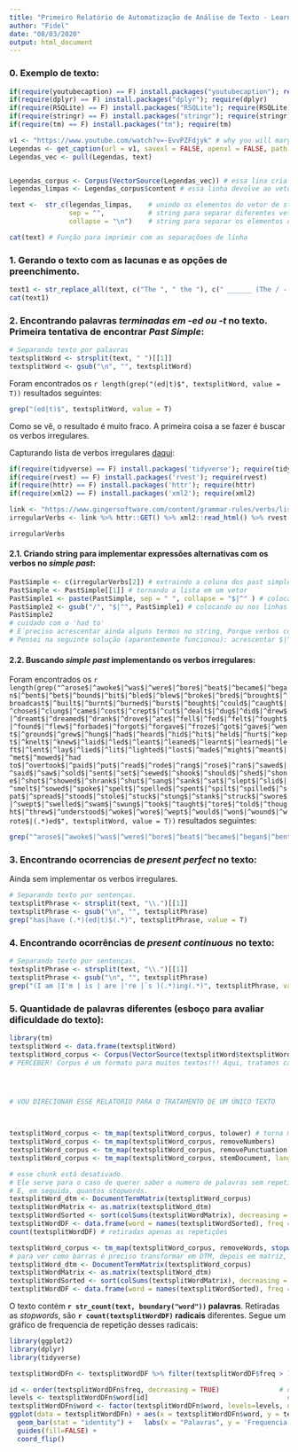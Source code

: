 ```yaml
---
title: "Primeiro Relatório de Automatização de Análise de Texto - Learning Community"
author: "Fidel"
date: "08/03/2020"
output: html_document
---
```


### 0. Exemplo de texto:
```r
if(require(youtubecaption) == F) install.packages("youtubecaption"); require(youtubecaption)
if(require(dplyr) == F) install.packages("dplyr"); require(dplyr)
if(require(RSQLite) == F) install.packages("RSQLite"); require(RSQLite)
if(require(stringr) == F) install.packages("stringr"); require(stringr)
if(require(tm) == F) install.packages("tm"); require(tm)

v1 <- "https://www.youtube.com/watch?v=-EvvPZFdjyk" # why you will mary the wrong person
Legendas <- get_caption(url = v1, savexl = FALSE, openxl = FALSE, path = getwd()) # Puxando a legenda
Legendas_vec <- pull(Legendas, text)


Legendas_corpus <- Corpus(VectorSource(Legendas_vec)) # essa lina cria o corpus a partir do vetor
legendas_limpas <- Legendas_corpus$content # essa linha devolve ao vetor
```

```r
text <-  str_c(legendas_limpas,    # unindo os elementos do vetor de strings em um so string
               sep = "",           # string para separar diferentes vetores (no caso, só uso 1 - não precisa)
               collapse = "\n")    # string para separar os elementos do vetor

```

```r
cat(text) # Função para imprimir com as separaçõoes de linha
```

### 1. Gerando o texto com as lacunas e as opções de preenchimento. 

```r
text1 <- str_replace_all(text, c("The ", " the "), c(" ______ (The / - )", " ______ ( the / - )"))
cat(text1)
```

### 2. Encontrando palavras *terminadas em -ed ou -t* no texto. Primeira tentativa de encontrar *Past Simple*:

```r
# Separando texto por palavras
textsplitWord <- strsplit(text, " ")[[1]]
textsplitWord <- gsub("\n", "", textsplitWord)
```

Foram encontrados os `r length(grep("(ed|t)$", textsplitWord, value = T))` resultados seguintes:

```r
grep("(ed|t)$", textsplitWord, value = T)
```
Como se vê, o resultado é muito fraco. A primeira coisa a se fazer é buscar os verbos irregulares.

Capturando lista de verbos irregulares [daqui](https://www.gingersoftware.com/content/grammar-rules/verbs/list-of-irregular-verbs/):

```r
if(require(tidyverse) == F) install.packages('tidyverse'); require(tidyverse)
if(require(rvest) == F) install.packages('rvest'); require(rvest)
if(require(httr) == F) install.packages('httr'); require(httr)
if(require(xml2) == F) install.packages('xml2'); require(xml2)
```

```r
link <- "https://www.gingersoftware.com/content/grammar-rules/verbs/list-of-irregular-verbs/"
irregularVerbs <- link %>% httr::GET() %>% xml2::read_html() %>% rvest::html_node('table') %>% rvest::html_table(header = TRUE)
```

```r
irregularVerbs
```

#### 2.1. Criando string para implementar expressões alternativas com os verbos no *simple past*:

```r
PastSimple <- c(irregularVerbs[2]) # extraindo a coluna dos past simples para uma lista
PastSimple <- PastSimple[[1]] # tornando a lista em um vetor
PastSimple1 <- paste(PastSimple, sep = " ", collapse = "$|^" ) # colocando o ou no vetor
PastSimple2 <- gsub("/", "$|^", PastSimple1) # colocando ou nos linhas com mais de 1 opção
PastSimple2
# cuidado com o 'had to'
# E´preciso acrescentar ainda alguns termos no string, Porque verbos como "lit" estão sendo detectados em palavras como "reality"
# Pensei na seguinte solução (aparentemente funcionou): acrescentar $|^ no separador dos verbos. Mais ^ no início e $ no fim.
```

#### 2.2. Buscando *simple past* implementando os verbos irregulares:

Foram encontrados os `r length(grep("^arose$|^awoke$|^was$|^were$|^bore$|^beat$|^became$|^began$|^bent$|^bet$|^bound$|^bit$|^bled$|^blew$|^broke$|^bred$|^brought$|^broadcast$|^built$|^burnt$|^burned$|^burst$|^bought$|^could$|^caught$|^chose$|^clung$|^came$|^cost$|^crept$|^cut$|^dealt$|^dug$|^did$|^drew$|^dreamt$|^dreamed$|^drank$|^drove$|^ate$|^fell$|^fed$|^felt$|^fought$|^found$|^flew$|^forbade$|^forgot$|^forgave$|^froze$|^got$|^gave$|^went$|^ground$|^grew$|^hung$|^had$|^heard$|^hid$|^hit$|^held$|^hurt$|^kept$|^knelt$|^knew$|^laid$|^led$|^leant$|^leaned$|^learnt$|^learned$|^left$|^lent$|^lay$|^lied$|^lit$|^lighted$|^lost$|^made$|^might$|^meant$|^met$|^mowed$|^had to$|^overtook$|^paid$|^put$|^read$|^rode$|^rang$|^rose$|^ran$|^sawed$|^said$|^saw$|^sold$|^sent$|^set$|^sewed$|^shook$|^should$|^shed$|^shone$|^shot$|^showed$|^shrank$|^shut$|^sang$|^sank$|^sat$|^slept$|^slid$|^smelt$|^sowed$|^spoke$|^spelt$|^spelled$|^spent$|^spilt$|^spilled$|^spat$|^spread$|^stood$|^stole$|^stuck$|^stung$|^stank$|^struck$|^swore$|^swept$|^swelled$|^swam$|^swung$|^took$|^taught$|^tore$|^told$|^thought$|^threw$|^understood$|^woke$|^wore$|^wept$|^would$|^won$|^wound$|^wrote$|(.*)ed$", textsplitWord, value = T))` resultados seguintes:

```r
grep("^arose$|^awoke$|^was$|^were$|^bore$|^beat$|^became$|^began$|^bent$|^bet$|^bound$|^bit$|^bled$|^blew$|^broke$|^bred$|^brought$|^broadcast$|^built$|^burnt$|^burned$|^burst$|^bought$|^could$|^caught$|^chose$|^clung$|^came$|^cost$|^crept$|^cut$|^dealt$|^dug$|^did$|^drew$|^dreamt$|^dreamed$|^drank$|^drove$|^ate$|^fell$|^fed$|^felt$|^fought$|^found$|^flew$|^forbade$|^forgot$|^forgave$|^froze$|^got$|^gave$|^went$|^ground$|^grew$|^hung$|^had$|^heard$|^hid$|^hit$|^held$|^hurt$|^kept$|^knelt$|^knew$|^laid$|^led$|^leant$|^leaned$|^learnt$|^learned$|^left$|^lent$|^lay$|^lied$|^lit$|^lighted$|^lost$|^made$|^might$|^meant$|^met$|^mowed$|^had to$|^overtook$|^paid$|^put$|^read$|^rode$|^rang$|^rose$|^ran$|^sawed$|^said$|^saw$|^sold$|^sent$|^set$|^sewed$|^shook$|^should$|^shed$|^shone$|^shot$|^showed$|^shrank$|^shut$|^sang$|^sank$|^sat$|^slept$|^slid$|^smelt$|^sowed$|^spoke$|^spelt$|^spelled$|^spent$|^spilt$|^spilled$|^spat$|^spread$|^stood$|^stole$|^stuck$|^stung$|^stank$|^struck$|^swore$|^swept$|^swelled$|^swam$|^swung$|^took$|^taught$|^tore$|^told$|^thought$|^threw$|^understood$|^woke$|^wore$|^wept$|^would$|^won$|^wound$|^wrote$|(.*)ed$", textsplitWord, value = T)
```

### 3. Encontrando ocorrencias de *present perfect* no texto:

Ainda sem implementar os verbos irregulares.

```r
# Separando texto por sentenças.
textsplitPhrase <- strsplit(text, "\\.")[[1]]
textsplitPhrase <- gsub("\n", "", textsplitPhrase)
grep("has|have (.*)(ed|t)$(.*)", textsplitPhrase, value = T)
```

### 4. Encontrando ocorrências de *present continuous* no texto:

```r
# Separando texto por sentenças.
textsplitPhrase <- strsplit(text, "\\.")[[1]]
textsplitPhrase <- gsub("\n", "", textsplitPhrase)
grep("(I am |I'm | is | are |'re |`s )(.*)ing(.*)", textsplitPhrase, value = T)
```

### 5. Quantidade de palavras diferentes (esboço para avaliar dificuldade do texto):

```r
library(tm)
textsplitWord <- data.frame(textsplitWord)
textsplitWord_corpus <- Corpus(VectorSource(textsplitWord$textsplitWord)) # transformando em corpus para limpar
# PERCEBER! Corpus é um formato para muitos textos!!! Aqui, tratamos cada linha como um texto diferente, o que é inapropriado !!!!




# VOU DIRECIONAR ESSE RELATORIO PARA O TRATAMENTO DE UM ÚNICO TEXTO



textsplitWord_corpus <- tm_map(textsplitWord_corpus, tolower) # torna minuscula
textsplitWord_corpus <- tm_map(textsplitWord_corpus, removeNumbers)
textsplitWord_corpus <- tm_map(textsplitWord_corpus, removePunctuation)
textsplitWord_corpus <- tm_map(textsplitWord_corpus, stemDocument, language = "english")
```

```r
# esse chunk está desativado.
# Ele serve para o caso de querer saber o numero de palavras sem repetições.
# E, em seguida, quantos stopwords.
textsplitWord_dtm <- DocumentTermMatrix(textsplitWord_corpus)
textsplitWordMatrix <- as.matrix(textsplitWord_dtm)
textsplitWordSorted <- sort(colSums(textsplitWordMatrix), decreasing = T)
textsplitWordDF <- data.frame(word = names(textsplitWordSorted), freq = textsplitWordSorted)
count(textsplitWordDF) # retiradas apenas as repetições
```

```r
textsplitWord_corpus <- tm_map(textsplitWord_corpus, removeWords, stopwords())
# para ver como barras é preciso transformar em DTM, depois em matriz, depois em data.frame
textsplitWord_dtm <- DocumentTermMatrix(textsplitWord_corpus)
textsplitWordMatrix <- as.matrix(textsplitWord_dtm)
textsplitWordSorted <- sort(colSums(textsplitWordMatrix), decreasing = T)
textsplitWordDF <- data.frame(word = names(textsplitWordSorted), freq = textsplitWordSorted)
```

O texto contém **`r str_count(text, boundary("word"))` palavras**. Retiradas as *stopwords*, são **`r count(textsplitWordDF)` radicais** diferentes. Segue um gráfico de frequencia de repetição desses radicais: 

```r
library(ggplot2)
library(dplyr)
library(tidyverse)

textsplitWordDFn <- textsplitWordDF %>% filter(textsplitWordDF$freq > 1) # selecionando os termos q aparecem mais de 1 vez 

id <- order(textsplitWordDFn$freq, decreasing = TRUE)               # obter a ordena??o do volume
levels <- textsplitWordDFn$word[id]                                   # criar os n?veis ordenados
textsplitWordDFn$word <- factor(textsplitWordDFn$word, levels=levels, ordered=TRUE) # criar um factor com n?veis ordenados
ggplot(data = textsplitWordDFn) + aes(x = textsplitWordDFn$word, y = textsplitWordDFn$freq) + #para add cores: "fill = word" como argumento em aes() 
  geom_bar(stat = "identity") +   labs(x = "Palavras", y = 'Frequencia') + 
  guides(fill=FALSE) +
  coord_flip()

```
